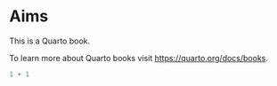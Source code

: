 # Aims

This is a Quarto book.

To learn more about Quarto books visit <https://quarto.org/docs/books>.

```r
1 + 1
```

